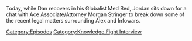 {{DEFAULTSORT:
    #_EPISODE_0759:Chatting With Morgan Stringer
}}{{Episode
    | title           = Chatting With Morgan Stringer
    | caption         = Listen to this episode on [https://knowledgefight.libsyn.com/759-chatting-with-morgan-stringer Libsyn] [https://open.spotify.com/episode/5esRBizQtsh7S0nrbnYRdN Spotify], Read the [[Transcript/759: Chatting With Morgan Stringer|Unofficial Transcript]]
    | episodeNumber   = 759
    | length          = 01:10:38
    | airDate         = December 21, 2022
    | episodeType     = [[:Category:Knowledge Fight Interview|Knowledge Fight Interview]]
    | appearance      = [[Morgan Stringer]]
    | previousEpisode = [[758: December 8, 2003]]
    | nextEpisode     = [[760: December 9-10, 2003]]
}}

{{Stub}}

Today, while Dan recovers in his Globalist Med Bed, Jordan sits down for a chat with Ace Associate/Attorney Morgan Stringer to break down some of the recent legal matters surrounding Alex and Infowars.

[[Category:Episodes]]
[[Category:Knowledge Fight Interview]]

